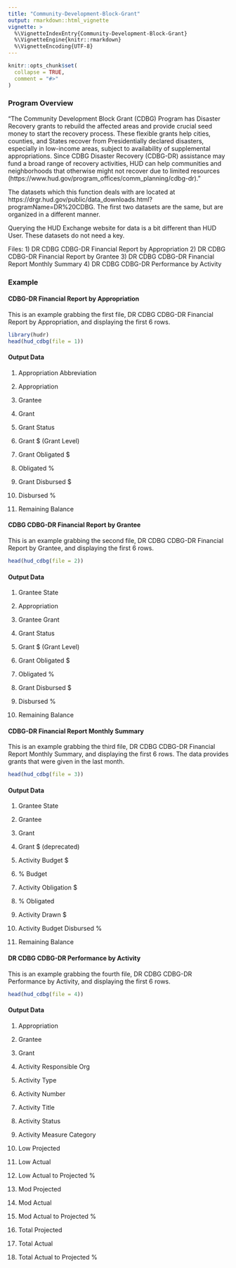```yaml
---
title: "Community-Development-Block-Grant"
output: rmarkdown::html_vignette
vignette: >
  %\VignetteIndexEntry{Community-Development-Block-Grant}
  %\VignetteEngine{knitr::rmarkdown}
  %\VignetteEncoding{UTF-8}
---
```


```r
knitr::opts_chunk$set(
  collapse = TRUE,
  comment = "#>"
)
```

### Program Overview

"The Community Development Block Grant (CDBG) Program has Disaster Recovery
grants to rebuild the affected areas and provide crucial seed money to start the
recovery process. These flexible grants help cities, counties, and States
recover from Presidentially declared disasters, especially in low-income areas,
subject to availability of supplemental appropriations. Since CDBG Disaster
Recovery (CDBG-DR) assistance may fund a broad range of recovery activities, HUD
can help communities and neighborhoods that otherwise might not recover due to
limited resources (https://www.hud.gov/program_offices/comm_planning/cdbg-dr)."

The datasets which this function deals with are located at
https://drgr.hud.gov/public/data_downloads.html?programName=DR%20CDBG. 
The first two datasets are the same, but are organized in a different manner.

Querying the HUD Exchange website for data is a bit different than HUD User.
These datasets do not need a key.

Files:
  1) DR CDBG CDBG-DR Financial Report by Appropriation
  2) DR CDBG CDBG-DR Financial Report by Grantee
  3) DR CDBG CDBG-DR Financial Report Monthly Summary
  4) DR CDBG CDBG-DR Performance by Activity

### Example

#### CDBG-DR Financial Report by Appropriation

This is an example grabbing the first file, DR CDBG CDBG-DR Financial Report
by Appropriation, and displaying the first 6 rows.
```r
library(hudr)
head(hud_cdbg(file = 1))
```

#### Output Data

1) Appropriation Abbreviation

2) Appropriation 

3) Grantee	

4) Grant	

5) Grant Status	

6) Grant $ (Grant Level)	

7) Grant Obligated $	

8) Obligated %	

9) Grant Disbursed $	

10) Disbursed %	

11) Remaining Balance

#### CDBG CDBG-DR Financial Report by Grantee

This is an example grabbing the second file, DR CDBG CDBG-DR Financial Report by
Grantee, and displaying the first 6 rows.
```r
head(hud_cdbg(file = 2))
```

#### Output Data

1) Grantee State

2) Appropriation		

3) Grantee	Grant	

4) Grant Status	

5) Grant $ (Grant Level)	

6) Grant Obligated $	

7) Obligated %	

8) Grant Disbursed $	

9) Disbursed %	

10) Remaining Balance

#### CDBG-DR Financial Report Monthly Summary

This is an example grabbing the third file, DR CDBG CDBG-DR Financial Report
Monthly Summary, and displaying the first 6 rows. The data provides grants that
were given in the last month.
```r
head(hud_cdbg(file = 3))
```

#### Output Data

1) Grantee State

2) Grantee	

3) Grant	

4) Grant $ (deprecated)

5) Activity Budget $	

6) % Budget	

7) Activity Obligation $	

8) % Obligated	

9) Activity Drawn $	

10) Activity Budget Disbursed %	

11) Remaining Balance

#### DR CDBG CDBG-DR Performance by Activity

This is an example grabbing the fourth file, DR CDBG CDBG-DR Performance by
Activity, and displaying the first 6 rows.
```r
head(hud_cdbg(file = 4))
```

#### Output Data

1) Appropriation		

2) Grantee	

3) Grant	

4) Activity Responsible Org	

5) Activity Type	

6) Activity Number	

7) Activity Title	

8) Activity Status	

9) Activity Measure Category	

10) Low Projected

11) Low Actual

12) Low Actual to Projected %

13) Mod Projected

14) Mod Actual

15) Mod Actual to Projected %

16) Total Projected

17) Total Actual

18) Total Actual to Projected %
